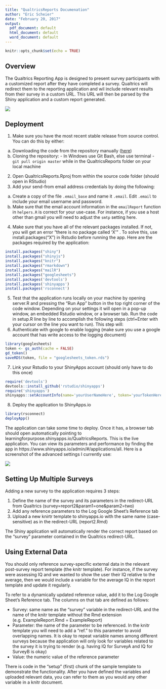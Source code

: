 ```yaml
---
title: "QualtricsReports Documenation"
author: "Eric Scheier"
date: "February 20, 2017"
output:
  pdf_document: default
  html_document: default
  word_document: default
---
```


```r
knitr::opts_chunk$set(echo = TRUE)
```

## Overview

The Qualtrics Reporting App is designed to present survey participants with a customized report after they have completed a survey. Qualtrics will redirect them to the reporting application and wil include relevant results from their survey in a custom URL. This URL will then be parsed by the Shiny application and a custom report generated.

![](QualtricsAppFlow.png)

## Deployment

1. Make sure you have the most recent stable release from source control. You can do this by either:
  a. Downloading the code from the repository manually ([here](https://bitbucket.org/ericscheier/qualtricsreports-shiny-app/downloads/))
  b. Cloning the repository:
    - In Windows use Git Bash, else use terminal
    - `git pull origin master` while in the QualtricsReports folder on your local machine
2. Open QualtricsReports.Rproj from within the source code folder (should open in RStudio)
3. Add your send-from email address credentials by doing the following:
  a. Create a copy of the file `.email_base` and name it `.email`. Edit `.email` to include your email username and password.
  b. Make sure that the email account information in the `emailReport` function in `helpers.R` is correct for your use-case. For instance, if you use a host other than gmail you will need to adjust the `smtp` setting here.
4. Make sure that you have all of the relevant packages installed. If not, you will get an error “there is no package called ‘X’” . To solve this, use install.packages(“X”) in Rstudio before running the app. Here are the packages required by the application:
```r
install.packages("shiny")
install.packages("shinyjs")
install.packages("knitr")
install.packages("rmarkdown")
install.packages("mailR")
install.packages("googlesheets")
install.packages('devtools')
install.packages('shinyapps')
install.packages('rsconnect')
```
5. Test that the application runs locally on your machine by opening server.R and pressing the “Run App” button in the top right corner of the code window. Depending on your settings it will open in a pop-up window, an embedded Rstudio window, or a browser tab.
Run the code in setup.R line by line to accomplish the following steps (ctrl+Enter with your cursor on the line you want to run). This step will:
6. Authenticate with google to enable logging (make sure you use a google account that has write access to the logging document)
```r
library(googlesheets)
token <- gs_auth(cache = FALSE)
gd_token()
saveRDS(token, file = "googlesheets_token.rds")
```
7. Link your Rstudio to your ShinyApps account (should only have to do this once)
```r
require('devtools')
devtools::install_github('rstudio/shinyapps')
require('shinyapps')
shinyapps::setAccountInfo(name='yourUserNameHere', token='yourTokenHere', secret='yourSecretHere')
```
8. Deploy the application to ShinyApps.io
```r
library(rsconnect)
deployApp()
```
The application can take some time to deploy. Once it has, a browser tab should open automatically pointing to learningforpurpose.shinyapps.io/QualtricsReports. This is the live application.
You can view its parameters and performance by finding the app in https://www.shinyapps.io/admin/#/applications/all. Here is a screenshot of the advanced settings I currently use:

![](shiny_advanced_settings.png)

## Setting Up Multiple Surveys
Adding a new survey to the application requires 3 steps:

1. Define the name of the survey and its parameters in the redirect-URL from Qualtrics (survey=report2&param1=one&param2=two)
2. Add any reference parameters to the Log Google Sheet’s Reference tab
3. Upload a new knirtr template to shinyapps.io with the same name (case-sensitive) as in the redirect-URL (report2.Rmd)

The Shiny application will automatically render the correct report based on the “survey” parameter contained in the Qualtrics redirect-URL.


## Using External Data

You should only reference survey-specific external data in the relevant post-survey report template (the knitr template). For instance, if the survey were assessing IQ and we wanted to show the user their IQ relative to the average, then we would include a variable for the average IQ in the report template and update it regularly.

To refer to a dynamically updated reference value, add it to the Log Google Sheet’s Reference tab. The columns on that tab are defined as follows:

  - Survey: same name as the “survey” variable in the redirect-URL and the name of the knitr template without the Rmd extension (e.g. ExampleReport.Rmd = ExampleReport)
  - Parameter: the name of the parameter to be referenced. In the knitr template you will need to add a “ref.” to this parameter to avoid overlapping names. It is okay to repeat variable names among different surveys because the application will only look for variables related to the survey it is trying to render (e.g. having IQ for SurveyA and IQ for SurveyB is okay)
  - Value: the numeric value of the reference parameter

There is code in the “setup” (first) chunk of the sample template to demonstrate the functionality. After you have defined the variables and uploaded relevant data, you can refer to them as you would any other variable in a knitr document.
